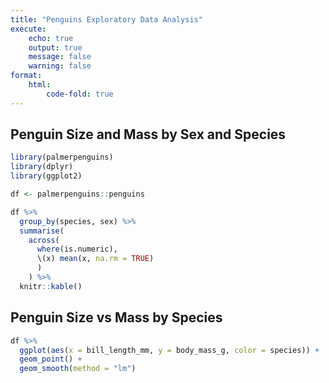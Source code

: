 ```yaml
---
title: "Penguins Exploratory Data Analysis"
execute:
    echo: true
    output: true
    message: false
    warning: false
format:
    html:
        code-fold: true
---
```


## Penguin Size and Mass by Sex and Species


```.r
library(palmerpenguins)
library(dplyr)
library(ggplot2)

df <- palmerpenguins::penguins
```


```.r
df %>%
  group_by(species, sex) %>%
  summarise(
    across(
      where(is.numeric),
      \(x) mean(x, na.rm = TRUE)
      )
    ) %>%
  knitr::kable()
```

## Penguin Size vs Mass by Species


```.r
df %>%
  ggplot(aes(x = bill_length_mm, y = body_mass_g, color = species)) +
  geom_point() +
  geom_smooth(method = "lm")
```

